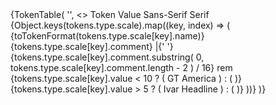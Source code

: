 
<PageSection title="Type scale" isHeader>
  {TokenTable(
    '',
    <>
      <thead>
        <tr>
          <th style={{ width: '25%' }}>Token</th>
          <th style={{ width: '20%' }}>Value</th>
          <th style={{ width: '25%' }}>Sans-Serif</th>
          <th>Serif</th>
        </tr>
      </thead>
      <tbody>
        {Object.keys(tokens.type.scale).map((key, index) => (
          <tr key={index}>
            <td>{toTokenFormat(tokens.type.scale[key].name)}</td>
            <td>
              {tokens.type.scale[key].comment} |{' '}
              {tokens.type.scale[key].comment.substring(
                0,
                tokens.type.scale[key].comment.length - 2
              ) / 16}
              rem
            </td>
            <td>
              {tokens.type.scale[key].value < 10 ? (
                <span
                  className="token-type-sans-serif"
                  style={{ fontSize: tokens.type.scale[key].comment }}
                >
                  GT America
                </span>
              ) : (
                <PharosIcon name="dash-small"></PharosIcon>
              )}
            </td>
            <td>
              {tokens.type.scale[key].value > 5 ? (
                <span
                  className="token-type-serif"
                  style={{
                    fontSize: tokens.type.scale[key].comment,
                    fontFamily: 'var(--pharos-font-family-serif)',
                    lineHeight: 'var(--pharos-line-height-heading-large)',
                  }}
                >
                  Ivar Headline
                </span>
              ) : (
                <PharosIcon name="dash-small"></PharosIcon>
              )}
            </td>
          </tr>
        ))}
      </tbody>
    </>
  )}
</PageSection>
